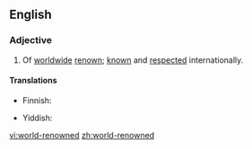 ==English==

===Adjective===
{{en-adj|head=[[world]]-[[renowned]]|-}}

# Of [[worldwide]] [[renown]]; [[know]]n and [[respect]]ed internationally.

====Translations====
{{trans-top|of worldwide renown}}
* Finnish: {{t|fi|maailmankuulu}}
{{trans-mid}}
* Yiddish: {{t|yi|וועלט־באַרימט|tr=velt-barimt|sc=Hebr}}
{{trans-bottom}}

[[vi:world-renowned]]
[[zh:world-renowned]]